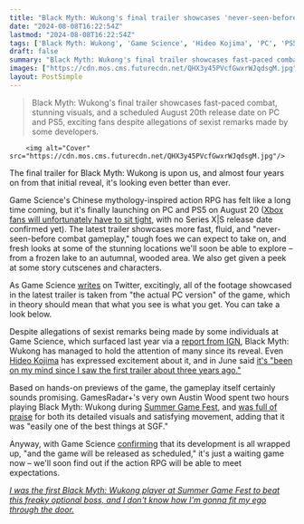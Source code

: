 ```yaml
---
title: "Black Myth: Wukong's final trailer showcases 'never-seen-before combat gameplay' and cutscenes from its 'actual PC version'"
date: "2024-08-08T16:22:54Z"
lastmod: "2024-08-08T16:22:54Z"
tags: ['Black Myth: Wukong', 'Game Science', 'Hideo Kojima', 'PC', 'PS5', 'Summer Game Fest', 'Action RPG', 'Chinese Mythology']
draft: false
summary: "Black Myth: Wukong's final trailer showcases fast-paced combat, stunning visuals, and a scheduled August 20th release date on PC and PS5, exciting fans despite allegations of sexist remarks made by some developers."
images: ["https://cdn.mos.cms.futurecdn.net/QHX3y45PVcfGwxrWJqdsgM.jpg"]
layout: PostSimple
---
```

> Black Myth: Wukong's final trailer showcases fast-paced combat, stunning visuals, and a scheduled August 20th release date on PC and PS5, exciting fans despite allegations of sexist remarks made by some developers.


        <img alt="Cover" src="https://cdn.mos.cms.futurecdn.net/QHX3y45PVcfGwxrWJqdsgM.jpg"/>
        
The final trailer for Black Myth: Wukong is upon us, and almost four years on from that initial reveal, it's looking even better than ever.

Game Science's Chinese mythology-inspired action RPG has felt like a long time coming, but it's finally launching on PC and PS5 on August 20 ([<u>Xbox fans will unfortunately have to sit tight</u>](https://www.gamesradar.com/games/action-rpg/black-myth-wukongs-stealthy-xbox-delay-means-steams-most-wishlisted-game-is-now-coming-to-pc-and-ps5-first/), with no Series X|S release date confirmed yet). The latest trailer showcases more fast, fluid, and "never-seen-before combat gameplay," tough foes we can expect to take on, and fresh looks at some of the stunning locations we'll soon be able to explore – from a frozen lake to an autumnal, wooded area. We also get given a peek at some story cutscenes and characters.

As Game Science [<u>writes</u>](https://x.com/BlackMythGame/status/1821376984695652593) on Twitter, excitingly, all of the footage showcased in the latest trailer is taken from "the actual PC version" of the game, which in theory should mean that what you see is what you get. You can take a look below.

Despite allegations of sexist remarks being made by some individuals at Game Science, which surfaced last year via a [<u>report from IGN</u>](https://www.ign.com/articles/how-black-myth-wukong-developers-history-of-sexism-is-complicating-its-journey-to-the-west), Black Myth: Wukong has managed to hold the attention of many since its reveal. Even [Hideo Kojima](https://www.gamesradar.com/tag/hideo-kojima/) has expressed excitement about it, and in June said [<u>it's "been on my mind since I saw the first trailer about three years ago."</u>](https://www.gamesradar.com/games/action-rpg/hideo-kojima-says-hes-been-thinking-about-monkey-action-rpg-black-myth-wukong-since-it-was-revealed-4-years-ago-finally-its-release-has-been-confirmed/) 

Based on hands-on previews of the game, the gameplay itself certainly sounds promising. GamesRadar+'s very own Austin Wood spent two hours playing Black Myth: Wukong during [Summer Game Fest](https://www.gamesradar.com/tag/summer-game-fest/), and [was full of praise](https://www.gamesradar.com/games/action-rpg/black-myth-wukong-hands-on-preview/) for both its detailed visuals and satisfying movement, adding that it was "easily one of the best things at SGF."

Anyway, with Game Science [<u>confirming</u>](https://x.com/BlackMythGame/status/1820649285450649680) that its development is all wrapped up, "and the game will be released as scheduled," it's just a waiting game now – we'll soon find out if the action RPG will be able to meet expectations. 

[<u><em>I was the first Black Myth: Wukong player at Summer Game Fest to beat this freaky optional boss, and I don't know how I'm gonna fit my ego through the door.</em></u>](https://www.gamesradar.com/games/action-rpg/i-was-the-first-black-myth-wukong-player-at-summer-game-fest-to-beat-this-freaky-optional-boss-and-i-dont-know-how-im-gonna-fit-my-ego-through-the-door/)
        